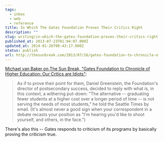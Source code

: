 ```yaml
---
tags:
  - inbox
  - web
  - reference
title: In Which The Gates Foundation Proves Their Critics Right
description: ""
slug: writing/in-which-the-gates-foundation-proves-their-critics-right
published_at: 2013-07-23T01:04:07.000Z
updated_at: 2014-01-26T00:43:17.000Z
status: publish
url: http://thesunbreak.com/2013/07/16/gates-foundation-to-chronicle-of-higher-education-our-critics-are-idiots/
---
```

[Michael van Baker on The Sun Break, "Gates Foundation to Chronicle of Higher Education: Our Critics are Idiots"](http://thesunbreak.com/2013/07/16/gates-foundation-to-chronicle-of-higher-education-our-critics-are-idiots/ "Gates Foundation to Chronicle of Higher Education: Our Critics are Idiots"):

> As if to prove their point for them, Daniel Greenstein, the Foundation's director of postsecondary success, decided to reply with what is, in this context, a withering put-down: "The alternative -- graduating fewer students at a higher cost over a longer period of time -- is not serving the needs of most students," he told the Seattle Times by email. (It's almost never a good sign when your correspondent in a debate recasts your position as "I'm hearing you'd like to shoot yourself, and others, in the face.")

There's also this -- Gates responds to criticism of its programs by basically proving the criticism true.

